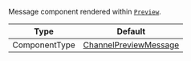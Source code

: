 Message component rendered within [`Preview`](../../../../ui-components/channel-list-components/channel-preview-messenger.mdx).

| Type          | Default                                                                                                |
| ------------- | ------------------------------------------------------------------------------------------------------ |
| ComponentType | [ChannelPreviewMessage](../../../../ui-components/channel-list-components/channel-preview-message.mdx) |
